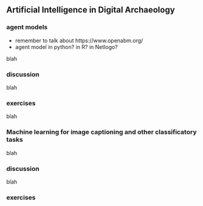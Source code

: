 ## Artificial Intelligence in Digital Archaeology 

### agent models

- remember to talk about https://www.openabm.org/
- agent model in python? in R? in Netlogo?

blah

### discussion

blah

### exercises

blah 

### Machine learning for image captioning and other classificatory tasks

blah

### discussion

blah

### exercises